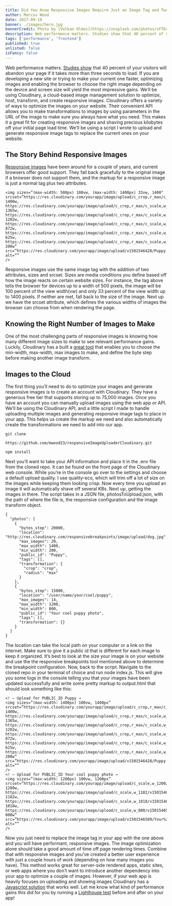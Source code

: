 ```yaml
---
title: Did You Know Responsive Images Require Just an Image Tag and Two Attributes?
author: Marcus Wood
date: 2017-09-10
banner: ./images/hero.jpg
bannerCredit: Photo by [Volkan Olmez](https://unsplash.com/photos/sFTbc-OviRc)
description: Web performance matters. Studies show that 40 percent of your visitors will abandon your page if it takes more than three seconds to load.
tags: ['performance', 'frontend']
published: true
unlisted: false
isFancy: false
---
```


Web performance matters. [Studies show](https://blog.kissmetrics.com/loading-time/) that 40 percent of your visitors will abandon your page if it takes more than three seconds to load. If you are developing a new site or trying to make your current one faster, optimizing images and enabling the browser to choose the right image depending on the device and screen size will yield the most impressive gains. We’ll be using Cloudinary, a cloud-based image management solution to optimize, host, transform, and create responsive images.
Cloudinary offers a variety of ways to optimize the images on your website. Their convenient API allows you to make transformations to images by using parameters in the URL of the image to make sure you always have what you need. This makes it a great fit for creating responsive images and shaving precious kilobytes off your initial page load time. We’ll be using a script I wrote to upload and generate responsive image tags to replace the current ones on your website.

## The Story Behind Responsive Images

[Responsive images](http://cloudinary.com/documentation/responsive_images) have been around for a couple of years, and current browsers offer good support. They fall back gracefully to the original image if a browser does not support them, and the markup for a responsive image is just a normal tag plus two attributes.

```
<img sizes=”(max-width: 500px) 100vw, (max-width: 1400px) 33vw, 1400"
srcset=”https://res.cloudinary.com/yourapp/image/upload/c_crop,r_max/c_scale,w_1400/v1501546428/Puppy.jpg 1400w,
https://res.cloudinary.com/yourapp/image/upload/c_crop,r_max/c_scale,w_1365/v1501546428/Puppy.jpg 1365w,
https://res.cloudinary.com/yourapp/image/upload/c_crop,r_max/c_scale,w_1202/v1501546428/Puppy.jpg 1202w,
https://res.cloudinary.com/yourapp/image/upload/c_crop,r_max/c_scale,w_872/v1501546428/Puppy.jpg 872w,
https://res.cloudinary.com/yourapp/image/upload/c_crop,r_max/c_scale,w_625/v1501546428/Puppy.jpg 625w,
https://res.cloudinary.com/yourapp/image/upload/c_crop,r_max/c_scale,w_200/v1501546428/Puppy.jpg 200w”
src=”https://res.cloudinary.com/yourapp/image/upload/v1501546428/Puppy.jpg"
alt=””
/>
```

Responsive images use the same image tag with the addition of two attributes, sizes and srcset. Sizes are media conditions you define based off how the image reacts on certain website sizes. For instance, the tag above tells the browser for devices up to a width of 500 pixels, the image will be 100 percent of the view width(vw) and only 33 percent of the view width up to 1400 pixels. If neither are met, fall back to the size of the image.
Next up we have the srcset attribute, which defines the various widths of images the browser can choose from when rendering the page.

## Knowing the Right Number of Images to Make

One of the most challenging parts of responsive images is knowing how many different image sizes to make to see relevant performance gains. Luckily, Cloudinary has a built a [great tool](http://www.responsivebreakpoints.com/) that enables you to choose the min-width, max-width, max images to make, and define the byte step before making another image transform.

## Images to the Cloud

The first thing you’ll need to do to optimize your images and generate responsive images is to create an account with Cloudinary. They have a generous free tier that supports storing up to 75,000 images. Once you have an account you can manually upload images using the web app or API. We’ll be using the Cloudinary API, and a little script I made to handle uploading multiple images and generating responsive image tags to place in your app. This helps us create the markup we need and also automatically create the transformations we need to add into our app.

```
git clone

https://github.com/mwood23/responsiveImageUploaderCloudinary.git

npm install
```

Next you’ll want to take your API information and place it in the .env file from the cloned repo. It can be found on the front page of the Cloudinary web console. While you’re in the console go over to the settings and choose a default upload quality. I use quality-eco, which will trim off a lot of size on the images while keeping them looking crisp. Now every time you upload an image it will automatically shave off several KBs. Next up, getting the images in there.
The script takes in a JSON file, photosToUpload.json, with the path of where the file is, the responsive configuration and the image transform object.

```
{
  "photos": [
    {
      "bytes_step": 20000,
      "location": "http://res.cloudinary.com/responsivebreakpoints/image/upload/dog.jpg",
      "max_images": 20,
      "max_width": 1400,
      "min_width": 200,
      "public_id": "Puppy",
      "tags": [],
      "transformation": {
        "crop": "crop",
        "radius": "max"
      }
    },
    {
      "bytes_step": 15000,
      "location": "/user/name/your/cool/puppy",
      "max_images": 14,
      "max_width": 1200,
      "min_width": 800,
      "public_id": "Your cool puppy photo",
      "tags": [],
      "transformation": {}
    }
  ]
}
```

The location can take the local path on your computer or a link on the internet. Make sure to give it a public id that is different for each image to keep it organized. It’s best to look at the size your image is on your website and use the the responsive breakpoints tool mentioned above to determine the breakpoint configuration.
Now, back to the script. Navigate to the cloned repo in your terminal of choice and run node index.js. This will give you some logs in the console telling you that your images have been updated successfully and write some pretty markup to output.html that should look something like this:

```
<! — Upload for PUBLIC_ID Puppy →
<img sizes=”(max-width: 1400px) 100vw, 1400px”
srcset=”https://res.cloudinary.com/yourapp/image/upload/c_crop,r_max/c_scale,w_1400/v1501546428/Puppy.jpg 1400w,
https://res.cloudinary.com/yourapp/image/upload/c_crop,r_max/c_scale,w_1365/v1501546428/Puppy.jpg 1365w,
https://res.cloudinary.com/yourapp/image/upload/c_crop,r_max/c_scale,w_1202/v1501546428/Puppy.jpg 1202w,
https://res.cloudinary.com/yourapp/image/upload/c_crop,r_max/c_scale,w_872/v1501546428/Puppy.jpg 872w,
https://res.cloudinary.com/yourapp/image/upload/c_crop,r_max/c_scale,w_625/v1501546428/Puppy.jpg 625w,
https://res.cloudinary.com/yourapp/image/upload/c_crop,r_max/c_scale,w_200/v1501546428/Puppy.jpg 200w”
src=”https://res.cloudinary.com/yourapp/image/upload/v1501546428/Puppy.jpg"
alt=””
/>
<! — Upload for PUBLIC_ID Your cool puppy photo →
<img sizes=”(max-width: 1200px) 100vw, 1200px”
srcset=”https://res.cloudinary.com/yourapp/image/upload/c_scale,w_1200/v1501546589/Your%20cool%20puppy%20photo.jpg 1200w,
https://res.cloudinary.com/yourapp/image/upload/c_scale,w_1182/v1501546589/Your%20cool%20puppy%20photo.jpg 1182w,
https://res.cloudinary.com/yourapp/image/upload/c_scale,w_1018/v1501546589/Your%20cool%20puppy%20photo.jpg 1018w,
https://res.cloudinary.com/yourapp/image/upload/c_scale,w_800/v1501546589/Your%20cool%20puppy%20photo.jpg 800w”
src=”https://res.cloudinary.com/yourapp/image/upload/v1501546589/Your%20cool%20puppy%20photo.jpg"
alt=””
/>
```

Now you just need to replace the image tag in your app with the one above and you will have performant, responsive images. The image optimization alone should take a good amount of time off page rendering times. Combine that with responsive images and you’ve created a better user experience with just a couple hours of work (depending on how many images you have). This method works great for server-side rendered apps, static sites, or web apps where you don’t want to introduce another dependency into your app to optimize a couple of images. However, if your web app is heavily focuses on uploading and showing images Cloudinary has a [Javascript solution](http://cloudinary.com/documentation/responsive_images#step_3_call_the_cloudinary_responsive_method) that works well.
Let me know what kind of performance gains this did for you by running a [Lighthouse test](https://developers.google.com/web/tools/lighthouse/) before and after on your app!
